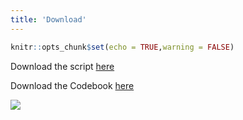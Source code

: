```yaml
---
title: 'Download'
---
```


```r
knitr::opts_chunk$set(echo = TRUE,warning = FALSE)
```

Download the script [here]()


Download the Codebook [here]()





![](header.png)